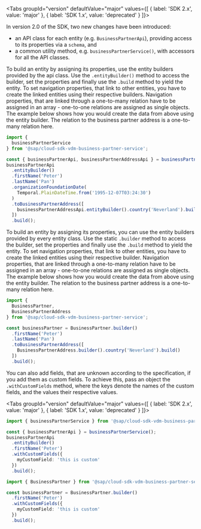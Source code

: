 
<Tabs groupId="version" defaultValue="major" values={[ { label: 'SDK 2.x', value: 'major' }, { label: 'SDK 1.x', value: 'deprecated' } ]}>
<TabItem value="major">

In version 2.0 of the SDK, two new changes have been introduced:
- an API class for each entity (e.g. `BusinessPartnerApi`), providing access to its properties via a `schema`, and  
- a common utility method, e.g. `businessPartnerService()`, with accessors for all the API classes.  

To build an entity by assigning its properties, use the entity builders provided by the api class.
Use the `.entityBuilder()` method to access the builder, set the properties and finally use the `.build` method to yield the entity.
To set navigation properties, that link to other entities, you have to create the linked entities using their respective builders.
Navigation properties, that are linked through a one-to-many relation have to be assigned in an array - one-to-one relations are assigned as single objects.
The example below shows how you would create the data from above using the entity builder.
The relation to the business partner address is a one-to-many relation here.

```ts
import {
  businessPartnerService
} from '@sap/cloud-sdk-vdm-business-partner-service';

const { businessPartnerApi, businessPartnerAddressApi } = businessPartnerService();
businessPartnerApi
  .entityBuilder()
  .firstName('Peter')
  .lastName('Pan')
  .organizationFoundationDate(
    Temporal.PlainDateTime.from('1995-12-07T03:24:30')
  )
  .toBusinessPartnerAddress([
    businessPartnerAddressApi.entityBuilder().country('Neverland').build()
  ])
  .build();
```

</TabItem>
<TabItem value="deprecated">

To build an entity by assigning its properties, you can use the entity builders provided by every entity class.
Use the static `.builder` method to access the builder, set the properties and finally use the `.build` method to yield the entity.
To set navigation properties, that link to other entities, you have to create the linked entities using their respective builder.
Navigation properties, that are linked through a one-to-many relation have to be assigned in an array - one-to-one relations are assigned as single objects.
The example below shows how you would create the data from above using the entity builder.
The relation to the business partner address is a one-to-many relation here.

```ts
import {
  BusinessPartner,
  BusinessPartnerAddress
} from '@sap/cloud-sdk-vdm-business-partner-service';

const businessPartner = BusinessPartner.builder()
  .firstName('Peter')
  .lastName('Pan')
  .toBusinessPartnerAddress([
    BusinessPartnerAddress.builder().country('Neverland').build()
  ])
  .build();
```

</TabItem>
</Tabs>

You can also add fields, that are unknown according to the specification, if you add them as custom fields.
To achieve this, pass an object the `.withCustomFields` method, where the keys denote the names of the custom fields, and the values their respective values.

<Tabs groupId="version" defaultValue="major" values={[ { label: 'SDK 2.x', value: 'major' }, { label: 'SDK 1.x', value: 'deprecated' } ]}>
<TabItem value="major">

```ts
import { businessPartnerService } from '@sap/cloud-sdk-vdm-business-partner-service';

const { businessPartnerApi } = businessPartnerService();
businessPartnerApi
  .entityBuilder()
  .firstName('Peter')
  .withCustomFields({
    myCustomField: 'this is custom'
  })
  .build();
```

</TabItem>
<TabItem value="deprecated">

```ts
import { BusinessPartner } from '@sap/cloud-sdk-vdm-business-partner-service';

const businessPartner = BusinessPartner.builder()
  .firstName('Peter')
  .withCustomFields({
    myCustomField: 'this is custom'
  })
  .build();
```

</TabItem>
</Tabs>
